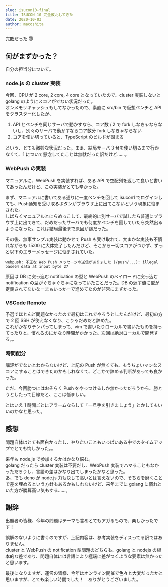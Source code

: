 ```yaml
---
slug: isucon10-final
title: ISUCON 10 完全敗北してきた
date: 2020-10-03
author: macoshita
---
```

完敗だった :innocent:

## 何がまずかった？

自分の担当分について。

### node.js の cluster 実装

今回、CPU が 2 core, 2 core, 4 core となっていたので、cluster 実装しないと golang のようにスコアがでない状況だった。  
オンメモリキャッシュもしてなかったので、素直に src/bin で仮想ベンチと API をクラスター化したが、

1. API とベンチを同じサーバで動かすなら、コア数 / 2 で fork しなきゃならないし、別々のサーバで動かすならコア数分 fork しなきゃならない
2. コアを使い切っていると、TypeScript のビルドが固まる

という、とても微妙な状況だった。まぁ、結局サーバ 3 台を使い切るまで行かなくて、1 について懸念してたことは無駄だった訳だけど……。

### WebPush の実装

マニュアルに、WebPush を実装すれば、ある API で空配列を返して良いと書いてあったんだけど、この実装がとても辛かった。

まず、マニュアルに書いてある通りに一度ベンチを回して isucon1 でログインしても、Push通知を受け取るボタンがブラウザ上に出てこないという現象に悩まされた。  
しばらくマニュアルとにらめっこして、最終的に別サーバで試したら普通にブラウザ上に出てきて、だめだったサーバでも何度かベンチを回していたら突然出るようになった。これは結局最後まで原因が謎だった。

その後、無事サンプル実装は動かせて Push も受け取れて、大まかな実装も不慣れながらも 15:00 に大体完了したんだけど、そこから一切スコアがつかず、ずっと以下のエラーメッセージに悩まされていた。

```
webpush: 不正な Web Push メッセージの送信がありました (/push/...): illegal base64 data at input byte 27
```

原因は DB に突っ込む notification の型と WebPush のペイロードに突っ込む notification の型がぐちゃぐちゃになっていたことだった。DB の返す値に型が定義されてないなーまぁいっかーで進めてたのが非常にまずかった。

### VSCode Remote

予選でほとんど問題なかったので最初はこれでやろうとしたんだけど、最初の方で 2 回 SSH が使えなくなり、こりゃだめだと諦めた。  
これがかなりテンパってしまって、vim で書いたりローカルで書いたものを持ってったりと、慣れるのにかなり時間がかかった。次回は絶対ローカルで開発する。。

### 時間配分

講評がでないとわからないけど、上記の Push が無くても、もうちょいマシなスコアにすることはできたのかもしれなくて、どこかで諦める判断があっても良かった。

ただ、今回勝つにはおそらく Push をやっつけるしか無かっただろうから、勝とうとしたって目線だと、ここは悩ましい。

とはいえ 1 時間ごとにアラームならして「一旦手を引きましょう」とかしてもいいのかなと思った。

## 感想

問題自体はとても面白かったし、やりたいこともいっぱいある中でのタイムアップでとても悔しかった。。

来年も node.js で参加するかはかなり悩む。  
golang だったら cluster 実装は不要だし、WebPush 実装でハマることもなかっただろうし、言語の差はかなり出てしまったかなと思った。  
あ、でも deno が
node.js 力も決して高いとは言えないので、そちらを磨くことで差を埋めるという方針もあるかもしれないけど、来年までに golang に慣れといた方が勝算高い気もする……。

## 謝辞

出題者の皆様、今年の問題はテーマも含めとてもアガるもので、楽しかったです！

誤解のないように書くのですが、上記内容は、参考実装をディスってる訳ではありません。  
cluster と WebPush の notification 型問題のどちらも、golang と nodejs の根本的な差であり、問題自体には言語により極端に差がつくような要素は無かったと思います。

最後になりますが、運営の皆様、今年はオンライン開催で色々と大変だったかと思いますが、とても楽しい時間でした！　ありがとうございました。